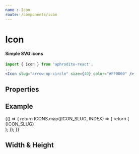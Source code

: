 ```yaml
---
name : Icon
route: /components/icon
---
```



# Icon
#### Simple SVG icons

```jsx
import { Icon } from 'aphrodite-react';
...
<Icon slug="arrow-up-circle" size={40} color="#FF0000" />
```

## Properties
<PropsTable of={Icon} />

## Example
<Playground>
    {() => {
        return ICONS.map((ICON_SLUG, INDEX) => {
            return (
                <div key={INDEX} style={{ margin: '5px 0' }}>
                    <Icon slug={ICON_SLUG} size={20 + ((INDEX + 1) * 5)} color={(INDEX % 2) ? '#FF0000' : ''} />
                    <span style={{ paddingLeft: '10px' }}>{ICON_SLUG}</span>
                </div>
            );
        });
    }}
</Playground>

## Width & Height
<Playground>
    <div>
        <Icon slug="loading" width={20} height={5} color="#FF0000" />
    </div>
    <div>
        <Icon slug="loading" width={40} height={10} />
    </div>
    <div>
        <Icon slug="loading" width={80} height={20} color="#FF0000" />
    </div>
    <div>
        <Icon slug="loading" width={120} height={30} />
    </div>
</Playground>
